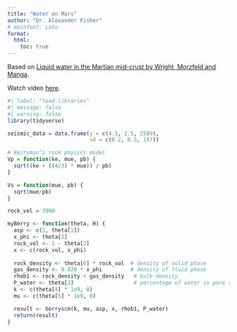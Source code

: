 ```yaml
---
title: "Water on Mars"
author: "Dr. Alexander Fisher"
# mainfont: Lato
format: 
  html:
    toc: true
---
```


Based on [Liquid water in the Martian mid-crust by Wright, Morzfeld and Manga](https://www.pnas.org/doi/epub/10.1073/pnas.2409983121).

Watch video [here](https://www.iris.edu/hq/inclass/animation/1component_seismogram_building_responds_to_p_s_surface_waves).

```r
#| label: "load-libraries"
#| message: false
#| warning: false
library(tidyverse)
```


```r
seismic_data = data.frame(y = c(4.1, 2.5, 2589),
                          sd = c(0.2, 0.3, 157))
```

```r
# Berryman’s rock physics model 
Vp = function(ke, mue, pb) {
  sqrt((ke + ((4/3) * mue)) / pb)
}

Vs = function(mue, pb) {
  sqrt(mue/pb)
}
```

```r
rock_vol = 2900

myBerry <- function(theta, H) {
  asp <- c(1, theta[1])
  x_phi <- theta[2]
  rock_vol <- 1 - theta[2]
  x <- c(rock_vol, x_phi)
  
  rock_density <- theta[6] * rock_vol  # density of solid phase
  gas_density <- 0.020 * x_phi         # density of fluid phase
  rhob1 <- rock_density + gas_density   # bulk density
  P_water <- theta[3]                   # percentage of water in pore space
  k <- c(theta[4] * 1e9, 0)
  mu <- c(theta[5] * 1e9, 0)

  result <- berryscm(k, mu, asp, x, rhob1, P_water)
  return(result)
}
```



